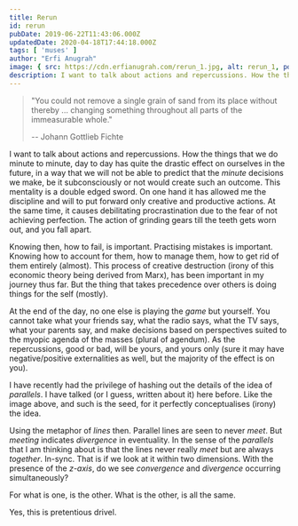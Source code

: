 ```yaml
---
title: Rerun
id: rerun
pubDate: 2019-06-22T11:43:06.000Z
updatedDate: 2020-04-18T17:44:18.000Z
tags: [ 'muses' ]
author: "Erfi Anugrah"
image: { src: https://cdn.erfianugrah.com/rerun_1.jpg, alt: rerun_1, positionx: 50%, positiony: 50% }
description: I want to talk about actions and repercussions. How the things that we do minute to minute, day to day has quite the drastic effect on ourselves in the future, in a way that we will not be able to predict that the *minute* decisions we make, be it subconsciously or not would create such an outcome. This mentality is a double edged sword. On one hand it has allowed me the discipline and will to put forward only creative and productive actions. At the same time, it causes debilitating procrastination due to the fear of not achieving perfection. The action of grinding gears till the teeth gets worn out, and you fall apart.
---
```


> "You could not remove a single grain of sand from its place without thereby ... changing something throughout all parts of the immeasurable whole."
>
> -- Johann Gottlieb Fichte

I want to talk about actions and repercussions. How the things that we do minute to minute, day to day has quite the drastic effect on ourselves in the future, in a way that we will not be able to predict that the *minute* decisions we make, be it subconsciously or not would create such an outcome. This mentality is a double edged sword. On one hand it has allowed me the discipline and will to put forward only creative and productive actions. At the same time, it causes debilitating procrastination due to the fear of not achieving perfection. The action of grinding gears till the teeth gets worn out, and you fall apart.

Knowing then, how to fail, is important. Practising mistakes is important. Knowing how to account for them, how to manage them, how to get rid of them entirely (almost). This process of creative destruction (irony of this economic theory being derived from Marx), has been important in my journey thus far. But the thing that takes precedence over others is doing things for the self (mostly).

At the end of the day, no one else is playing the *game* but yourself. You cannot take what your friends say, what the radio says, what the TV says, what your parents say, and make decisions based on perspectives suited to the myopic agenda of the masses (plural of agendum). As the repercussions, good or bad, will be yours, and yours only (sure it may have negative/positive externalities as well, but the majority of the effect is on you).

I have recently had the privilege of hashing out the details of the idea of *parallels*. I have talked (or I guess, written about it) here before. Like the image above, and such is the seed, for it perfectly conceptualises (irony) the idea. 

Using the metaphor of *lines* then. Parallel lines are seen to never *meet*. But *meeting* indicates *divergence* in eventuality. In the sense of the *parallels* that I am thinking about is that the lines never really *meet* but are always *together*. In-sync. That is if we look at it within two dimensions. With the presence of the *z-axis*, do we see *convergence* and *divergence* occurring simultaneously? 

For what is one, is the other. What is the other, is all the same.

Yes, this is pretentious drivel. 
